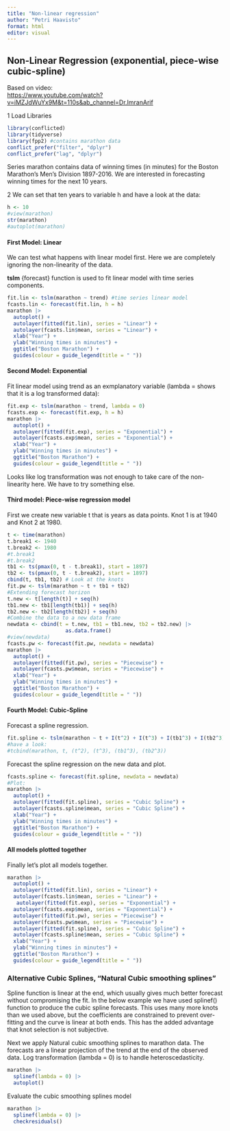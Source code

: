 ```yaml
---
title: "Non-linear regression"
author: "Petri Haavisto"
format: html
editor: visual
---
```


## Non-Linear Regression (exponential, piece-wise cubic-spline)

Based on video:\
<https://www.youtube.com/watch?v=iMZJdWuYx9M&t=110s&ab_channel=Dr.ImranArif>

1 Load Libraries

```r
library(conflicted)  
library(tidyverse)
library(fpp2) #contains marathon data
conflict_prefer("filter", "dplyr")
conflict_prefer("lag", "dplyr")
```

Series marathon contains data of winning times (in minutes) for the Boston Marathon's Men's Division 1897-2016. We are interested in forecasting winning times for the next 10 years.

2 We can set that ten years to variable h and have a look at the data:

```r
h <- 10
#view(marathon)
str(marathon)
#autoplot(marathon)
```

#### First Model: Linear

We can test what happens with linear model first. Here we are completely ignoring the non-linearity of the data.

**tslm** {forecast} function is used to fit linear model with time series components.

```r
fit.lin <- tslm(marathon ~ trend) #time series linear model
fcasts.lin <- forecast(fit.lin, h = h)
marathon |> 
  autoplot() +
  autolayer(fitted(fit.lin), series = "Linear") +
  autolayer(fcasts.lin$mean, series = "Linear") +
  xlab("Year") +
  ylab("Winning times in minutes") +
  ggtitle("Boston Marathon") +
  guides(colour = guide_legend(title = " "))
```

#### Second Model: Exponential

Fit linear model using trend as an exmplanatory variable (lambda = shows that it is a log transformed data):

```r
fit.exp <- tslm(marathon ~ trend, lambda = 0)
fcasts.exp <- forecast(fit.exp, h = h)
marathon |> 
  autoplot() +
  autolayer(fitted(fit.exp), series = "Exponential") +
  autolayer(fcasts.exp$mean, series = "Exponential") +
  xlab("Year") +
  ylab("Winning times in minutes") +
  ggtitle("Boston Marathon") +
  guides(colour = guide_legend(title = " "))
```

Looks like log transformation was not enough to take care of the non-linearity here. We have to try something else.

#### Third model: Piece-wise regression model

First we create new variable t that is years as data points. Knot 1 is at 1940 and Knot 2 at 1980.

```r
t <- time(marathon)
t.break1 <- 1940
t.break2 <- 1980
#t.break1 
#t.break2
tb1 <- ts(pmax(0, t - t.break1), start = 1897)
tb2 <- ts(pmax(0, t - t.break2), start = 1897)
cbind(t, tb1, tb2) # Look at the knots
fit.pw <- tslm(marathon ~ t + tb1 + tb2)
#Extending forecast horizon
t.new <- t[length(t)] + seq(h)
tb1.new <- tb1[length(tb1)] + seq(h)
tb2.new <- tb2[length(tb2)] + seq(h)
#Combine the data to a new data frame
newdata <- cbind(t = t.new, tb1 = tb1.new, tb2 = tb2.new) |> 
                   as.data.frame()
#view(newdata)
fcasts.pw <- forecast(fit.pw, newdata = newdata)
marathon |> 
  autoplot() +
  autolayer(fitted(fit.pw), series = "Piecewise") +
  autolayer(fcasts.pw$mean, series = "Piecewise") +
  xlab("Year") +
  ylab("Winning times in minutes") +
  ggtitle("Boston Marathon") +
  guides(colour = guide_legend(title = " "))
```

#### Fourth Model: Cubic-Spline

Forecast a spline regression.

```r
fit.spline <- tslm(marathon ~ t + I(t^2) + I(t^3) + I(tb1^3) + I(tb2^3))
#have a look:
#tcbind(marathon, t, (t^2), (t^3), (tb1^3), (tb2^3))
```

Forecast the spline regression on the new data and plot.

```r
fcasts.spline <- forecast(fit.spline, newdata = newdata)
#Plot:
marathon |> 
  autoplot() +
  autolayer(fitted(fit.spline), series = "Cubic Spline") +
  autolayer(fcasts.spline$mean, series = "Cubic Spline") +
  xlab("Year") +
  ylab("Winning times in minutes") +
  ggtitle("Boston Marathon") +
  guides(colour = guide_legend(title = " "))
```

#### All models plotted together

Finally let's plot all models together.

```r
marathon |> 
  autoplot() +
  autolayer(fitted(fit.lin), series = "Linear") +
  autolayer(fcasts.lin$mean, series = "Linear") +
   autolayer(fitted(fit.exp), series = "Exponential") +
  autolayer(fcasts.exp$mean, series = "Exponential") +
  autolayer(fitted(fit.pw), series = "Piecewise") +
  autolayer(fcasts.pw$mean, series = "Piecewise") +
  autolayer(fitted(fit.spline), series = "Cubic Spline") +
  autolayer(fcasts.spline$mean, series = "Cubic Spline") +
  xlab("Year") +
  ylab("Winning times in minutes") +
  ggtitle("Boston Marathon") +
  guides(colour = guide_legend(title = " "))
```

### Alternative Cubic Splines, "Natural Cubic smoothing splines"

Spline function is linear at the end, which usually gives much better forecast without compromising the fit. In the below example we have used splinef() function to produce the cubic spline forecasts. This uses many more knots than we used above, but the coefficients are constrained to prevent over-fitting and the curve is linear at both ends. This has the added advantage that knot selection is not subjective.

Next we apply Natural cubic smoothing splines to marathon data. The forecasts are a linear projection of the trend at the end of the observed data. Log transformation (lambda = 0) is to handle heteroscedasticity.

```r
marathon |> 
  splinef(lambda = 0) |> 
  autoplot()
```

Evaluate the cubic smoothing splines model

```r
marathon |> 
  splinef(lambda = 0) |> 
  checkresiduals()
```
